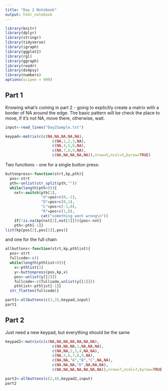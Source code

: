 ```yaml
---
title: "Day 2 Notebook"
output: html_notebook
---
```


```r
library(knitr)
library(dplyr)
library(stringr)
library(tidyverse)
library(igraph)
library(ggplot2)
library(rgl)
library(ggraph)
library(readr)
library(ds4psy)
library(numbers)
options(scipen = 999)
```

## Part 1

Knowing what's coming in part 2 - going to explicitly create a matrix with a border of NA around the edge. The basic pattern will be check the place to move, if it's not NA, move there, otherwise, wait. 


```r
input<-read_lines("Day2Sample.txt")

keypad<-matrix(c(c(NA,NA,NA,NA,NA),
                     c(NA,1,2,3,NA),
                     c(NA,4,5,6,NA),
                     c(NA,7,8,9,NA),
                     c(NA,NA,NA,NA,NA)),nrow=5,ncol=5,byrow=TRUE)
```

Two functions - one for a single button press:


```r
buttonpress<-function(strt,kp,pth){
  pos<-strt
  pth<-unlist(str_split(pth,""))
  while(length(pth>0)){
    nxt<-switch(pth[1],
                "U"=pos+c(0,-1),
                "D"=pos+c(0,1),
                "L"=pos+c(-1,0),
                "R"=pos+c(1,0),
                cat("something went wrong\n"))
    if(!is.na(kp[nxt[2],nxt[1]])){pos<-nxt}
    pth<-pth[-1]}
list(kp[pos[2],pos[1]],pos)}
```

and one for the full chain

```r
allbuttons<-function(strt,kp,pthlist){
  pos<-strt
  fullcode<-c()
  while(length(pthlist>0)){
    x<-pthlist[1]
    y<-buttonpress(pos,kp,x)
    pos<-unlist(y[[2]])
    fullcode<-c(fullcode,unlist(y[[1]]))
    pthlist<-pthlist[-1]}
  str_flatten(fullcode)}

```



```r
part1<-allbuttons(c(3,3),keypad,input)
part1
```
## Part 2
Just need a new keypad, but everything should be the same

```r
keypad2<-matrix(c(c(NA,NA,NA,NA,NA,NA,NA),
                     c(NA,NA,NA,1,NA,NA,NA),
                     c(NA,NA,2,3,4,NA,NA),
                     c(NA,5,6,7,8,9,NA),
                     c(NA,NA,"A","B","C",NA,NA),
                     c(NA,NA,NA,"D",NA,NA,NA),
                     c(NA,NA,NA,NA,NA,NA,NA)),nrow=7,ncol=7,byrow=TRUE)
```

```r
part2<-allbuttons(c(2,4),keypad2,input)
part2
```
